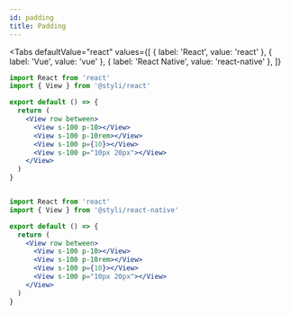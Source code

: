 ```yaml
---
id: padding
title: Padding
---
```



<Padding />


<Tabs
  defaultValue="react"
  values={[
    { label: 'React', value: 'react' },
    { label: 'Vue', value: 'vue' },
    { label: 'React Native', value: 'react-native' },
  ]}
>
  <TabItem value="react">


```jsx
import React from 'react'
import { View } from '@styli/react'

export default () => {
  return (
    <View row between>
      <View s-100 p-10></View>
      <View s-100 p-10rem></View>
      <View s-100 p={10}></View>
      <View s-100 p="10px 20px"></View>
    </View>
  )
}
```

  </TabItem>
  <TabItem value="vue">


```vue

```

  </TabItem>
  <TabItem value="react-native">


```jsx
import React from 'react'
import { View } from '@styli/react-native'

export default () => {
  return (
    <View row between>
      <View s-100 p-10></View>
      <View s-100 p-10rem></View>
      <View s-100 p={10}></View>
      <View s-100 p="10px 20px"></View>
    </View>
  )
}
```

  </TabItem>
</Tabs>

